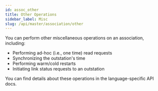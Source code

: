 ```yaml
---
id: assoc_other
title: Other Operations
sidebar_label: Misc
slug: /api/master/association/other
---
```


You can perform other miscellaneous operations on an association, including:

* Performing ad-hoc (i.e., one time) read requests
* Synchronizing the outstation's time
* Performing warm/cold restarts
* Initiating link status requests to an outstation

You can find details about these operations in the language-specific API docs.

